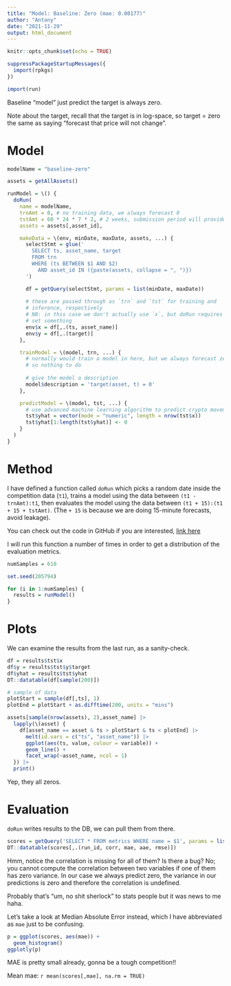 ```yaml
---
title: "Model: Baseline: Zero (mae: 0.00177)"
author: "Antony"
date: "2021-11-29"
output: html_document
---
```


```r
knitr::opts_chunk$set(echo = TRUE)
```

```r
suppressPackageStartupMessages({
  import(rpkgs)
})

import(run)
```

Baseline "model" just predict the target is always zero.

Note about the target, recall that the target is in log-space, so target = zero
the same as saying "forecast that price will not change".

# Model

```r
modelName = "baseline-zero"

assets = getAllAssets()

runModel = \() {
  doRun(
    name = modelName,
    trnAmt = 0, # no training data, we always forecast 0
    tstAmt = 60 * 24 * 7 * 2, # 2 weeks, submission period will provide new data every 2 weeks
    assets = assets[,asset_id],

    makeData = \(env, minDate, maxDate, assets, ...) {
      selectStmt = glue('
        SELECT ts, asset_name, target
        FROM trn
        WHERE (ts BETWEEN $1 AND $2)
          AND asset_id IN ({paste(assets, collapse = ", ")})
      ')

      df = getQuery(selectStmt, params = list(minDate, maxDate))
      
      # these are passed through as `trn` and `tst` for training and
      # inference, respectively
      # NB: in this case we don't actually use `x`, but doRun requires that we
      # set something
      env$x = df[,.(ts, asset_name)]
      env$y = df[,.(target)]
    },

    trainModel = \(model, trn, ...) {
      # normally would train a model in here, but we always forecast zero,
      # so nothing to do
      
      # give the model a description
      model$description = 'target(asset, t) = 0'
    },

    predictModel = \(model, tst, ...) {
      # use advanced machine learning algorithm to predict crypto movement
      tst$yhat = vector(mode = "numeric", length = nrow(tst$x))
      tst$yhat[1:length(tst$yhat)] <- 0
    }
  )
}
```

# Method

I have defined a function called `doRun` which picks a random date inside the 
competition data (`t1`), trains a model using the data between `(t1 - trnAmt):t1`,
then evaluates the model using the data between `(t1 + 15):(t1 + 15 + tstAmt)`.
(The ` + 15` is because we are doing 15-minute forecasts, avoid leakage).

You can check out the code in GitHub if you are interested, [link here](https://github.com/KyussCaesar/kaggle-cryptoforecast/blob/master/run.R)

I will run this function a number of times in order to get a distribution of the
evaluation metrics.

```r
numSamples = 610

set.seed(205794)

for (i in 1:numSamples) {
  results = runModel()
}
```

# Plots

We can examine the results from the last run, as a sanity-check.

```r
df = results$tst$x
df$y = results$tst$y$target
df$yhat = results$tst$yhat
DT::datatable(df[sample(200)])

# sample of data
plotStart = sample(df[,ts], 1)
plotEnd = plotStart + as.difftime(200, units = "mins")

assets[sample(nrow(assets), 2),asset_name] |>
  lapply(\(asset) {
    df[asset_name == asset & ts > plotStart & ts < plotEnd] |>
      melt(id.vars = c("ts", "asset_name")) |>
      ggplot(aes(ts, value, colour = variable)) +
      geom_line() +
      facet_wrap(~asset_name, ncol = 1)
  }) |>
  print()
```

Yep, they all zeros.

# Evaluation

`doRun` writes results to the DB, we can pull them from there.

```r
scores = getQuery('SELECT * FROM metrics WHERE name = $1', params = list(modelName))
DT::datatable(scores[,.(run_id, corr, mae, aae, rmse)])
```

Hmm, notice the correlation is missing for all of them? Is there a bug?
No; you cannot compute the correlation between two variables if one of them has
zero variance. In our case we always predict zero, the variance in our predictions
is zero and therefore the correlation is undefined.

Probably that's "um, no shit sherlock" to stats people but it was news to me haha.

Let's take a look at Median Absolute Error instead, which I have abbreviated as `mae`
just to be confusing.

```r
p = ggplot(scores, aes(mae)) +
  geom_histogram()
ggplotly(p)
```

MAE is pretty small already, gonna be a tough competition!!

Mean mae: `r mean(scores[,mae], na.rm = TRUE)`
